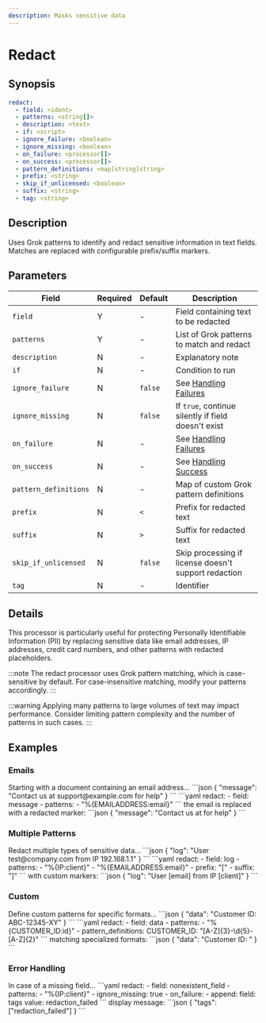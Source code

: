 ```yaml
---
description: Masks sensitive data
---
```


# Redact

## Synopsis

```yaml {2-3}
redact:
  - field: <ident>
  - patterns: <string[]>
  - description: <text>
  - if: <script>
  - ignore_failure: <boolean>
  - ignore_missing: <boolean>
  - on_failure: <processor[]>
  - on_success: <processor[]>
  - pattern_definitions: <map[string]string>
  - prefix: <string>
  - skip_if_unlicensed: <boolean>
  - suffix: <string>
  - tag: <string>
```

## Description

Uses Grok patterns to identify and redact sensitive information in text fields. Matches are replaced with configurable prefix/suffix markers.

## Parameters

|Field|Required|Default|Description|
|---|---|---|---|
|`field`|Y|-|Field containing text to be redacted|
|`patterns`|Y|-|List of Grok patterns to match and redact|
|`description`|N|-|Explanatory note|
|`if`|N|-|Condition to run|
|`ignore_failure`|N|`false`|See [Handling Failures](../handling-failures.mdx)|
|`ignore_missing`|N|`false`|If `true`, continue silently if field doesn't exist|
|`on_failure`|N|-|See [Handling Failures](../handling-failures.mdx)|
|`on_success`|N|-|See [Handling Success](../handling-success.mdx)|
|`pattern_definitions`|N|-|Map of custom Grok pattern definitions|
|`prefix`|N|`<`|Prefix for redacted text|
|`suffix`|N|`>`|Suffix for redacted text|
|`skip_if_unlicensed`|N|`false`|Skip processing if license doesn't support redaction|
|`tag`|N|-|Identifier|

## Details

This processor is particularly useful for protecting Personally Identifiable Information (PII) by replacing sensitive data like email addresses, IP addresses, credit card numbers, and other patterns with redacted placeholders.

:::note
The redact processor uses Grok pattern matching, which is case-sensitive by default. For case-insensitive matching, modify your patterns accordingly.
:::

:::warning
Applying many patterns to large volumes of text may impact performance. Consider limiting pattern complexity and the number of patterns in such cases.
:::

## Examples

### Emails

<ExampleGrid>
  <CommentCol>
    Starting with a document containing an email address...
  </CommentCol>
  <CodeCol>
    ```json
    {
      "message": "Contact us at support@example.com for help"
    }
    ```
    ```yaml
    redact:
      - field: message
      - patterns:
        - "%{EMAILADDRESS:email}"
    ```
  </CodeCol>
  <CommentCol>
    the email is replaced with a redacted marker:
  </CommentCol>
  <CodeCol>
    ```json
    {
      "message": "Contact us at <email> for help"
    }
    ```
  </CodeCol>
</ExampleGrid>

### Multiple Patterns

<ExampleGrid>
  <CommentCol>
    Redact multiple types of sensitive data...
  </CommentCol>
  <CodeCol>
    ```json
    {
      "log": "User test@company.com from IP 192.168.1.1"
    }
    ```
    ```yaml
    redact:
      - field: log
      - patterns:
        - "%{IP:client}"
        - "%{EMAILADDRESS:email}"
      - prefix: "["
      - suffix: "]"
    ```
  </CodeCol>
  <CommentCol>
    with custom markers:
  </CommentCol>
  <CodeCol>
    ```json
    {
      "log": "User [email] from IP [client]"
    }
    ```
  </CodeCol>
</ExampleGrid>

### Custom

<ExampleGrid>
  <CommentCol>
    Define custom patterns for specific formats...
  </CommentCol>
  <CodeCol>
    ```json
    {
      "data": "Customer ID: ABC-12345-XY"
    }
    ```
    ```yaml
    redact:
      - field: data
      - patterns:
        - "%{CUSTOMER_ID:id}"
      - pattern_definitions:
        CUSTOMER_ID: "[A-Z]{3}-\d{5}-[A-Z]{2}"
    ```
  </CodeCol>
  <CommentCol>
    matching specialized formats:
  </CommentCol>
  <CodeCol>
    ```json
    {
      "data": "Customer ID: <id>"
    }
    ```
  </CodeCol>
</ExampleGrid>

### Error Handling

<ExampleGrid>
  <CommentCol>
    In case of a missing field...
  </CommentCol>
  <CodeCol>
    ```yaml
    redact:
      - field: nonexistent_field
      - patterns:
        - "%{IP:client}"
      - ignore_missing: true
      - on_failure:
        - append:
            field: tags
            value: redaction_failed
    ```
  </CodeCol>
  <CommentCol>
    display message:
  </CommentCol>
  <CodeCol>
    ```json
    {
      "tags": ["redaction_failed"]
    }
    ```
  </CodeCol>
</ExampleGrid>
